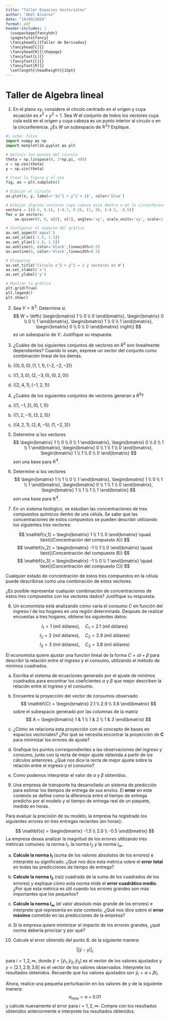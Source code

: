 ```yaml
---
title: "Taller Espacios Vectoriales"
author: "Abel Alvarez"
date: "19/09/2024"
format: pdf
header-includes: |
  \usepackage{fancyhdr}
  \pagestyle{fancy}
  \fancyhead[L]{Taller de Derivadas}
  \fancyhead[C]{}
  \fancyhead[R]{\thepage}
  \fancyfoot[L]{}
  \fancyfoot[C]{}
  \fancyfoot[R]{}
  \setlength{\headheight}{15pt}
---
```


# Taller de Algebra lineal


1. En el plano $xy$, considere el círculo centrado en el origen y cuya ecuación es $x^2 + y^2 = 1$. Sea $W$ el conjunto de todos los vectores cuya cola está en el origen y cuya cabeza es un punto interior al círculo o en la circunferencia. ¿Es $W$ un subespacio de $\mathbb{R}^2$? Explique.



```python
#| echo: false
import numpy as np
import matplotlib.pyplot as plt

# Definir los puntos del círculo
theta = np.linspace(0, 2*np.pi, 400)
x = np.cos(theta)
y = np.sin(theta)

# Crear la figura y el eje
fig, ax = plt.subplots()

# Dibujar el círculo
ax.plot(x, y, label=r'$x^2 + y^2 = 1$', color='blue')

# Dibujar algunos vectores cuya cabeza está dentro o en la circunferencia
vectors = [(0.5, 0.5), (-0.7, 0.2), (1, 0), (-0.5, -0.5)]
for v in vectors:
    ax.quiver(0, 0, v[0], v[1], angles='xy', scale_units='xy', scale=1, color='red')

# Configurar el aspecto del gráfico
ax.set_aspect('equal')
ax.set_xlim([-1.5, 1.5])
ax.set_ylim([-1.5, 1.5])
ax.axhline(0, color='black',linewidth=0.5)
ax.axvline(0, color='black',linewidth=0.5)

# Etiquetas
ax.set_title('Círculo x^2 + y^2 = 1 y vectores en W')
ax.set_xlabel('x')
ax.set_ylabel('y')

# Mostrar la gráfica
plt.grid(True)
plt.legend()
plt.show()
```

2. Sea $V = \mathbb{R}^3$. Determine si 
$$
W = \left\{ \begin{bmatrix} 1 \\ 0 \\ 0 \end{bmatrix}, \begin{bmatrix} 0 \\ 0 \\ 1 \end{bmatrix}, \begin{bmatrix} 1 \\ 0 \\ 1 \end{bmatrix}, \begin{bmatrix} 0 \\ 0 \\ 0 \end{bmatrix} \right\}
$$
es un subespacio de $V$. Justifique su respuesta.


3. ¿Cuáles de los siguientes conjuntos de vectores en $R^3$ son
linealmente dependientes? Cuando lo sean, exprese un vector del conjunto como combinación lineal de los demás.

(b) $\{(0, 0,0), (1, 1,1), (-2, -2,-2)\}$

(c) $\{(1, 3,0), (2, -3,0), (0, 2,0)\}$

(d) $\{(2, 4,1), (-1, 2,1)\}$

4. ¿Cuáles de los siguientes conjuntos de vectores generan a $R^3$?

(a) $\{(1, -1, 2), (0, 1, 1)\}$

(b) $\{(1, 2, -1), (3, 2, 5)\}$

(c) $\{(4, 2, 1), (2, 6, -5), (1, -2, 3)\}$


5. Determine si los vectores
$$
\begin{bmatrix} 1 \\ 0 \\ 0 \\ 1 \end{bmatrix}, \begin{bmatrix} 0 \\ 0 \\ 1 \\ 1 \end{bmatrix}, \begin{bmatrix} 0 \\ 1 \\ 1 \\ 0 \end{bmatrix}, \begin{bmatrix} 1 \\ 1 \\ 0 \\ 0 \end{bmatrix}
$$
son una base para $\mathbb{R}^4$.

6. Determine si los vectores
$$
\begin{bmatrix} 1 \\ 1 \\ 0 \\ 1 \end{bmatrix}, \begin{bmatrix} 1 \\ 0 \\ 1 \\ 1 \end{bmatrix}, \begin{bmatrix} 0 \\ 1 \\ 1 \\ 0 \end{bmatrix}, \begin{bmatrix} 1 \\ 1 \\ 1 \\ 1 \end{bmatrix}
$$
son una base para $\mathbb{R}^4$.

7. En un sistema biológico, se estudian las concentraciones de tres compuestos químicos dentro de una célula. Se sabe que las concentraciones de estos compuestos se pueden describir utilizando los siguientes tres vectores:

$$
\mathbf{v_1} = \begin{bmatrix} 1 \\ 1 \\ 0 \end{bmatrix} \quad \text{(Concentración del compuesto A)}
$$
$$
\mathbf{v_2} = \begin{bmatrix} -1 \\ 1 \\ 0 \end{bmatrix} \quad \text{(Concentración del compuesto B)}
$$
$$
\mathbf{v_3} = \begin{bmatrix} -1 \\ 0 \\ 1 \end{bmatrix} \quad \text{(Concentración del compuesto C)}
$$

Cualquier estado de concentración de estos tres compuestos en la célula puede describirse como una combinación de estos vectores. 

¿Es posible representar cualquier combinación de concentraciones de estos tres compuestos con los vectores dados? Justifique su respuesta.

8. Un economista está analizando cómo varía el consumo $C$ en función del ingreso $I$ de los hogares en una región determinada. Después de realizar encuestas a tres hogares, obtiene los siguientes datos:

$$
I_1 = 1 \text{ (mil dólares)}, \quad C_1 = 2.1 \text{ (mil dólares)}
$$
$$
I_2 = 2 \text{ (mil dólares)}, \quad C_2 = 2.9 \text{ (mil dólares)}
$$
$$
I_3 = 3 \text{ (mil dólares)}, \quad C_3 = 3.8 \text{ (mil dólares)}
$$

El economista quiere ajustar una función lineal de la forma $C = \alpha I + \beta$ para describir la relación entre el ingreso y el consumo, utilizando el método de mínimos cuadrados.





(a) Escriba el sistema de ecuaciones generado por el ajuste de mínimos cuadrados para encontrar los coeficientes $\alpha$ y $\beta$ que mejor describen la relación entre el ingreso y el consumo.

(b) Encuentre la proyección del vector de consumos observado 
$$
\mathbf{C} = \begin{bmatrix} 2.1 \\ 2.9 \\ 3.8 \end{bmatrix}
$$
sobre el subespacio generado por las columnas de la matriz
$$
A = \begin{bmatrix} 1 & 1 \\ 1 & 2 \\ 1 & 3 \end{bmatrix}
$$

(c) ¿Cómo se relaciona esta proyección con el concepto de bases en espacios vectoriales? ¿Por qué se necesita encontrar la proyección de $\mathbf{C}$ para minimizar los errores de ajuste?

(d) Grafique los puntos correspondientes a las observaciones del ingreso y consumo, junto con la recta de mejor ajuste obtenida a partir de los cálculos anteriores. ¿Qué nos dice la recta de mejor ajuste sobre la relación entre el ingreso y el consumo?

(e) Como podemos interpretar el valor de $\alpha$ y $\beta$ obtenidos.

9.  Una empresa de transporte ha desarrollado un sistema de predicción para estimar los tiempos de entrega de sus envíos. El **error** en este contexto se define como la diferencia entre el tiempo de entrega predicho por el modelo y el tiempo de entrega real de un paquete, medido en horas.

Para evaluar la precisión de su modelo, la empresa ha registrado los siguientes errores en tres entregas recientes (en horas):

$$
\mathbf{e} = \begin{bmatrix} -1.5 \\ 2.0 \\ -0.5 \end{bmatrix}
$$
La empresa desea analizar la magnitud de los errores utilizando tres métricas comunes: la norma $l_1$, la norma $l_2$ y la norma $l_\infty$.


(a) **Calcule la norma $l_1$** (suma de los valores absolutos de los errores) e interprete su significado. ¿Qué nos dice esta métrica sobre el **error total** en todas las predicciones de tiempo de entrega?
   
(b) **Calcule la norma $l_2$** (raíz cuadrada de la suma de los cuadrados de los errores) y explique cómo esta norma mide el **error cuadrático medio**. ¿Por qué esta métrica es útil cuando los errores grandes son más importantes que los pequeños?

(c) **Calcule la norma $l_\infty$** (el valor absoluto más grande de los errores) e interprete qué representa en este contexto. ¿Qué nos dice sobre el **error máximo** cometido en las predicciones de la empresa?

(d) Si la empresa quiere minimizar el impacto de los errores grandes, ¿qué norma debería priorizar y por qué?

10. Calcule el error obtenido del punto 8. de la siguiente manera:

$$||\hat{y}-y||_i$$

para $i=1,2,\infty$, donde $\hat{y}=[\hat{y}_1,\hat{y}_2,\hat{y}_3]$ es el vector de los valores ajustados y $y=[2.1,2.9,3.8]$ es el vector de los valores observados. Interprete los resultados obtenidos. Recuerde que los valores ajustados son $\hat{y}_i = \alpha + \beta I_i$.

Ahora, realice una pequeña perturbación en los valores de $y$ de la siguiente manera:
$$\alpha_{new}=\alpha+0.01$$ 
y calcule nuevamente el error para $i=1,2,\infty$. Compre con los resultados obtenidos anteriormente e interprete los resultados obtenidos.




